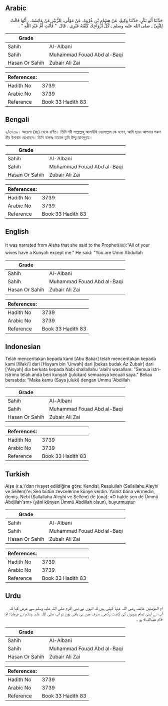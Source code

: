 ## Arabic


<div dir="rtl" lang="ar" style={{fontSize:'larger',backgroundColor:'#f8f9fa',padding:20}}>
حَدَّثَنَا أَبُو بَكْرٍ، حَدَّثَنَا وَكِيعٌ، عَنْ هِشَامِ بْنِ عُرْوَةَ، عَنْ مَوْلًى، لِلزُّبَيْرِ عَنْ عَائِشَةَ، ‏.‏ أَنَّهَا قَالَتْ لِلنَّبِيِّ ـ صلى الله عليه وسلم ـ كُلُّ أَزْوَاجِكَ كَنَّيْتَهُ غَيْرِي ‏.‏ قَالَ ‏ "‏ فَأَنْتِ أُمُّ عَبْدِ اللَّهِ ‏"‏ ‏.‏
</div>
<div style={{backgroundColor:'#f8f9fa',padding:20, marginBottom: 10}}><table> <thead> <tr> <th>Grade</th> <th></th> </tr> </thead> <tbody> <tr><td>Sahih</td><td>Al-Albani</td></tr><tr><td>Sahih</td><td>Muhammad Fouad Abd al-Baqi</td></tr><tr><td>Hasan Or Sahih</td><td>Zubair Ali Zai</td></tr></tbody></table><table> <thead> <tr> <th>References:</th> <th></th> </tr> </thead> <tbody><tr><td>Hadith No</td><td>3739</td></tr><tr><td>Arabic No</td><td>3739</td></tr><tr><td>Reference</td><td>Book 33 Hadith 83</td></tr></tbody></table></div>

## Bengali


<div dir="ltr" lang="bn" style={{fontSize:'larger',backgroundColor:'#f8f9fa',padding:20}}>
২/৩৭৩৯। আয়েশা (রাঃ) থেকে বর্ণিত। তিনি নবী সাল্লাল্লাহু আলাইহি ওয়াসাল্লাম কে বলেন, আমি ছাড়া আপনার সকল স্ত্রীর উপনাম রেখেছেন। তিনি বলেনঃ তাহলে তুমি উম্মু আবদুল্লাহ।
</div>
<div style={{backgroundColor:'#f8f9fa',padding:20, marginBottom: 10}}><table> <thead> <tr> <th>Grade</th> <th></th> </tr> </thead> <tbody> <tr><td>Sahih</td><td>Al-Albani</td></tr><tr><td>Sahih</td><td>Muhammad Fouad Abd al-Baqi</td></tr><tr><td>Hasan Or Sahih</td><td>Zubair Ali Zai</td></tr></tbody></table><table> <thead> <tr> <th>References:</th> <th></th> </tr> </thead> <tbody><tr><td>Hadith No</td><td>3739</td></tr><tr><td>Arabic No</td><td>3739</td></tr><tr><td>Reference</td><td>Book 33 Hadith 83</td></tr></tbody></table></div>

## English


<div dir="ltr" lang="en" style={{fontSize:'larger',backgroundColor:'#f8f9fa',padding:20}}>
It was narrated from Aisha that she said to the Prophet(ﷺ):"All of your wives have a Kunyah except me." He said: "You are Umm Abdullah
</div>
<div style={{backgroundColor:'#f8f9fa',padding:20, marginBottom: 10}}><table> <thead> <tr> <th>Grade</th> <th></th> </tr> </thead> <tbody> <tr><td>Sahih</td><td>Al-Albani</td></tr><tr><td>Sahih</td><td>Muhammad Fouad Abd al-Baqi</td></tr><tr><td>Hasan Or Sahih</td><td>Zubair Ali Zai</td></tr></tbody></table><table> <thead> <tr> <th>References:</th> <th></th> </tr> </thead> <tbody><tr><td>Hadith No</td><td>3739</td></tr><tr><td>Arabic No</td><td>3739</td></tr><tr><td>Reference</td><td>Book 33 Hadith 83</td></tr></tbody></table></div>

## Indonesian


<div dir="ltr" lang="id" style={{fontSize:'larger',backgroundColor:'#f8f9fa',padding:20}}>
Telah menceritakan kepada kami [Abu Bakar] telah menceritakan kepada kami [Waki'] dari [Hisyam bin 'Urwah] dari [bekas budak Az Zubair] dari ['Aisyah] dia berkata kepada Nabi shallallahu 'alaihi wasallam: "Semua istri-istrimu telah anda beri kunyah (julukan) semuanya kecuali saya." Beliau bersabda: "Maka kamu (Saya juluki) dengan Ummu 'Abdillah
</div>
<div style={{backgroundColor:'#f8f9fa',padding:20, marginBottom: 10}}><table> <thead> <tr> <th>Grade</th> <th></th> </tr> </thead> <tbody> <tr><td>Sahih</td><td>Al-Albani</td></tr><tr><td>Sahih</td><td>Muhammad Fouad Abd al-Baqi</td></tr><tr><td>Hasan Or Sahih</td><td>Zubair Ali Zai</td></tr></tbody></table><table> <thead> <tr> <th>References:</th> <th></th> </tr> </thead> <tbody><tr><td>Hadith No</td><td>3739</td></tr><tr><td>Arabic No</td><td>3739</td></tr><tr><td>Reference</td><td>Book 33 Hadith 83</td></tr></tbody></table></div>

## Turkish


<div dir="ltr" lang="tr" style={{fontSize:'larger',backgroundColor:'#f8f9fa',padding:20}}>
Aişe (r.a.)'dan rivayet edildiğine göre: Kendisi, Resulullah (Sallallahu Aleyhi ve Sellem)'e: Sen bütün zevcelerine künye verdin. Yalnız bana vermedin, demiş. Nebi (Sallallahu Aleyhi ve Sellem) de (ona): «O halde sen de Ümmü Abdillah'sm» (yâni künyen Ümmü Abdillah olsun), buyurmuştur
</div>
<div style={{backgroundColor:'#f8f9fa',padding:20, marginBottom: 10}}><table> <thead> <tr> <th>Grade</th> <th></th> </tr> </thead> <tbody> <tr><td>Sahih</td><td>Al-Albani</td></tr><tr><td>Sahih</td><td>Muhammad Fouad Abd al-Baqi</td></tr><tr><td>Hasan Or Sahih</td><td>Zubair Ali Zai</td></tr></tbody></table><table> <thead> <tr> <th>References:</th> <th></th> </tr> </thead> <tbody><tr><td>Hadith No</td><td>3739</td></tr><tr><td>Arabic No</td><td>3739</td></tr><tr><td>Reference</td><td>Book 33 Hadith 83</td></tr></tbody></table></div>

## Urdu


<div dir="rtl" lang="ur" style={{fontSize:'larger',backgroundColor:'#f8f9fa',padding:20}}>
ام المؤمنین عائشہ رضی اللہ عنہا کہتی ہیں کہ انہوں نے نبی اکرم صلی اللہ علیہ وسلم سے عرض کیا کہ آپ نے اپنی تمام بیویوں کی کنیت رکھی، صرف میں ہی باقی ہوں تو آپ صلی اللہ علیہ وسلم نے فرمایا: تم «ام عبداللہ» ہو ۔
</div>
<div style={{backgroundColor:'#f8f9fa',padding:20, marginBottom: 10}}><table> <thead> <tr> <th>Grade</th> <th></th> </tr> </thead> <tbody> <tr><td>Sahih</td><td>Al-Albani</td></tr><tr><td>Sahih</td><td>Muhammad Fouad Abd al-Baqi</td></tr><tr><td>Hasan Or Sahih</td><td>Zubair Ali Zai</td></tr></tbody></table><table> <thead> <tr> <th>References:</th> <th></th> </tr> </thead> <tbody><tr><td>Hadith No</td><td>3739</td></tr><tr><td>Arabic No</td><td>3739</td></tr><tr><td>Reference</td><td>Book 33 Hadith 83</td></tr></tbody></table></div>